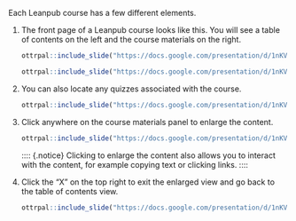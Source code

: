 
Each Leanpub course has a few different elements.

1. The front page of a Leanpub course looks like this. You will see a table of contents on the left and the course materials on the right. 

    ```r
ottrpal::include_slide("https://docs.google.com/presentation/d/1nKVYtTsawTHSxMun69U3GO9xT_xSQsJjTEabEb1qAuU/edit#slide=id.g1a357f576b0_0_106")
    ```

    ```r
ottrpal::include_slide("https://docs.google.com/presentation/d/1nKVYtTsawTHSxMun69U3GO9xT_xSQsJjTEabEb1qAuU/edit#slide=id.g1a357f576b0_0_121")
    ```

1. You can also locate any quizzes associated with the course.

    ```r
ottrpal::include_slide("https://docs.google.com/presentation/d/1nKVYtTsawTHSxMun69U3GO9xT_xSQsJjTEabEb1qAuU/edit#slide=id.g1a357f576b0_0_114")
    ```

1. Click anywhere on the course materials panel to enlarge the content.

    ```r
ottrpal::include_slide("https://docs.google.com/presentation/d/1nKVYtTsawTHSxMun69U3GO9xT_xSQsJjTEabEb1qAuU/edit#slide=id.g1a357f576b0_0_128")
    ```

    :::: {.notice}
    Clicking to enlarge the content also allows you to interact with the content, for example copying text or clicking links.
    ::::

1. Click the "X" on the top right to exit the enlarged view and go back to the table of contents view.

    ```r
ottrpal::include_slide("https://docs.google.com/presentation/d/1nKVYtTsawTHSxMun69U3GO9xT_xSQsJjTEabEb1qAuU/edit#slide=id.g1b34b732d40_2_50")
    ```

